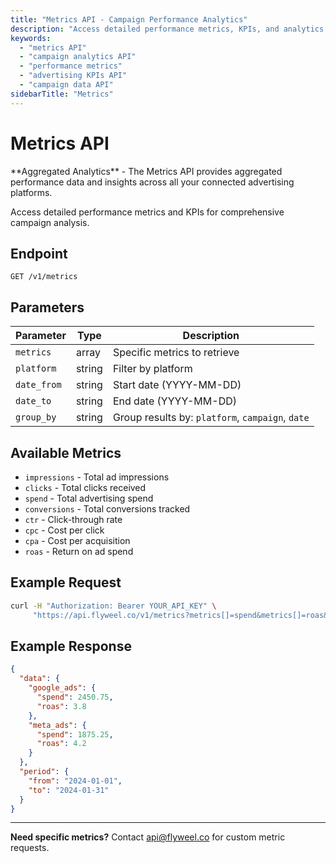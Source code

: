 ```yaml
---
title: "Metrics API - Campaign Performance Analytics"
description: "Access detailed performance metrics, KPIs, and analytics data for your advertising campaigns through the Flyweel Metrics API."
keywords:
  - "metrics API"
  - "campaign analytics API"
  - "performance metrics"
  - "advertising KPIs API"
  - "campaign data API"
sidebarTitle: "Metrics"
---
```



# Metrics API

<Callout type="info">
**Aggregated Analytics** - The Metrics API provides aggregated performance data and insights across all your connected advertising platforms.
</Callout>

Access detailed performance metrics and KPIs for comprehensive campaign analysis.

## Endpoint

```
GET /v1/metrics
```

## Parameters

| Parameter | Type | Description |
|-----------|------|-------------|
| `metrics` | array | Specific metrics to retrieve |
| `platform` | string | Filter by platform |
| `date_from` | string | Start date (YYYY-MM-DD) |
| `date_to` | string | End date (YYYY-MM-DD) |
| `group_by` | string | Group results by: `platform`, `campaign`, `date` |

## Available Metrics

- `impressions` - Total ad impressions
- `clicks` - Total clicks received  
- `spend` - Total advertising spend
- `conversions` - Total conversions tracked
- `ctr` - Click-through rate
- `cpc` - Cost per click
- `cpa` - Cost per acquisition
- `roas` - Return on ad spend

## Example Request

```bash
curl -H "Authorization: Bearer YOUR_API_KEY" \
     "https://api.flyweel.co/v1/metrics?metrics[]=spend&metrics[]=roas&group_by=platform"
```

## Example Response

```json
{
  "data": {
    "google_ads": {
      "spend": 2450.75,
      "roas": 3.8
    },
    "meta_ads": {
      "spend": 1875.25,  
      "roas": 4.2
    }
  },
  "period": {
    "from": "2024-01-01",
    "to": "2024-01-31"
  }
}
```

---

**Need specific metrics?** Contact [api@flyweel.co](mailto:api@flyweel.co) for custom metric requests.
